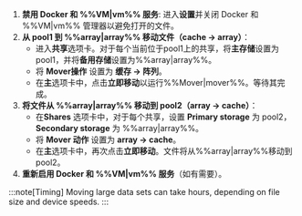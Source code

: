 1. **禁用 Docker 和 %%VM|vm%% 服务**: 进入**设置**并关闭 Docker 和 %%VM|vm%% 管理器以避免打开的文件。
2. **从 pool1 到 %%array|array%% 移动文件（cache → array）**：
   - 进入**共享**选项卡。对于每个当前位于pool1上的共享，将**主存储**设置为pool1，并将**备用存储**设置为%%array|array%%。
   - 将 **Mover操作** 设置为 **缓存 → 阵列**。
   - 在**主**选项卡中，点击**立即移动**以运行%%Mover|mover%%。等待其完成。
3. **将文件从 %%array|array%% 移动到 pool2（array → cache）**：
   - 在**Shares** 选项卡中，对于每个共享，设置 **Primary storage** 为 pool2，**Secondary storage** 为 %%array|array%%。
   - 将 **Mover 动作** 设置为 **array → cache**。
   - 在**主**选项卡中，再次点击**立即移动**。文件将从%%array|array%%移动到pool2。
4. **重新启用 Docker 和 %%VM|vm%% 服务**（如有需要）。

:::note[Timing]
Moving large data sets can take hours, depending on file size and device speeds.
:::
